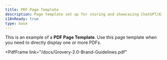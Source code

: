 ```yaml
---
title: PDF Page Template
description: Page template set up for storing and showcasing ChatGPT/AI personas.
i18nReady: true
type: base
---
```


This is an example of a <strong>PDF Page Template</strong>.  Use this page template when you need to directly display one or more PDFs.

<PdfFrame
	link="/docs/Grovery-2.0-Brand-Guidelines.pdf"
>
	
</PdfFrame>

